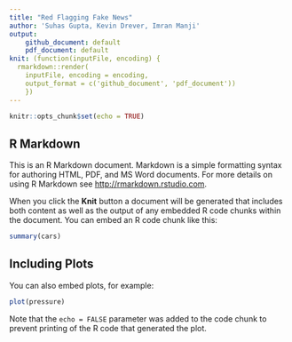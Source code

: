 ```yaml
---
title: "Red Flagging Fake News"
author: 'Suhas Gupta, Kevin Drever, Imran Manji' 
output: 
    github_document: default
    pdf_document: default
knit: (function(inputFile, encoding) {
  rmarkdown::render(
    inputFile, encoding = encoding,
    output_format = c('github_document', 'pdf_document')) 
    })
---
```


```r
knitr::opts_chunk$set(echo = TRUE)
```

## R Markdown

This is an R Markdown document. Markdown is a simple formatting syntax for authoring HTML, PDF, and MS Word documents. For more details on using R Markdown see <http://rmarkdown.rstudio.com>.

When you click the **Knit** button a document will be generated that includes both content as well as the output of any embedded R code chunks within the document. You can embed an R code chunk like this:

```r
summary(cars)
```

## Including Plots

You can also embed plots, for example:

```r
plot(pressure)
```

Note that the `echo = FALSE` parameter was added to the code chunk to prevent printing of the R code that generated the plot.
